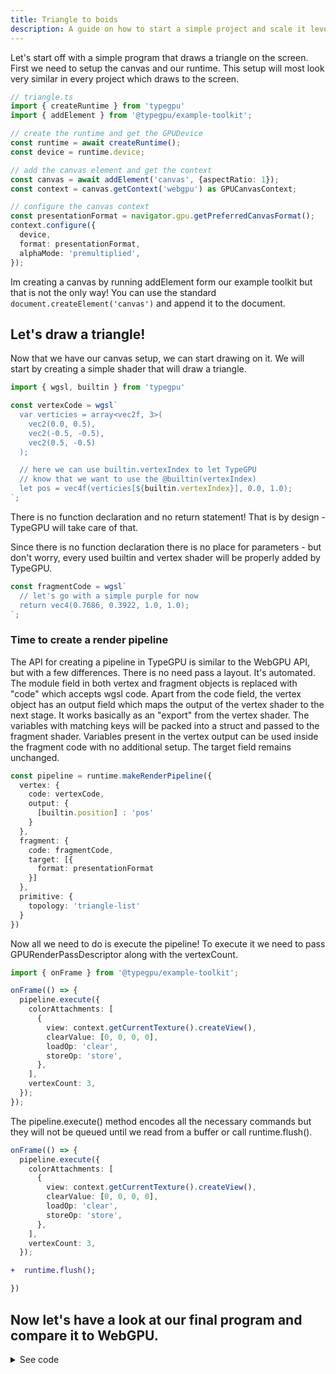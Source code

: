 ```yaml
---
title: Triangle to boids
description: A guide on how to start a simple project and scale it leveraging the power of TypeGPU.
---
```


Let's start off with a simple program that draws a triangle on the screen. First we need to setup the canvas and our runtime.
This setup will most look very similar in every project which draws to the screen.

```ts
// triangle.ts
import { createRuntime } from 'typegpu'
import { addElement } from '@typegpu/example-toolkit';

// create the runtime and get the GPUDevice
const runtime = await createRuntime();
const device = runtime.device;

// add the canvas element and get the context
const canvas = await addElement('canvas', {aspectRatio: 1});
const context = canvas.getContext('webgpu') as GPUCanvasContext;

// configure the canvas context
const presentationFormat = navigator.gpu.getPreferredCanvasFormat();
context.configure({
  device,
  format: presentationFormat,
  alphaMode: 'premultiplied',
});
```


<Aside type="tip">

Im creating a canvas by running addElement form our example toolkit but that is not the only way! You can use the standard `document.createElement('canvas')` and append it to the document.

</Aside>


## Let's draw a triangle!

Now that we have our canvas setup, we can start drawing on it. We will start by creating a simple shader that will draw a triangle.

```ts
import { wgsl, builtin } from 'typegpu'

const vertexCode = wgsl`
  var verticies = array<vec2f, 3>(
    vec2(0.0, 0.5),
    vec2(-0.5, -0.5),
    vec2(0.5, -0.5)
  );

  // here we can use builtin.vertexIndex to let TypeGPU
  // know that we want to use the @builtin(vertexIndex)
  let pos = vec4f(verticies[${builtin.vertexIndex}], 0.0, 1.0);
`;
```

<Aside type="caution" title="Pay attention to how the vertex shader code looks!">
  There is no function declaration and no return statement! That is by design - TypeGPU will take care of that.
</Aside>

Since there is no function declaration there is no place for parameters - but don't worry,
every used builtin and vertex shader will be properly added by TypeGPU.

```ts
const fragmentCode = wgsl`
  // let's go with a simple purple for now
  return vec4(0.7686, 0.3922, 1.0, 1.0);
`;
```

### Time to create a render pipeline

The API for creating a pipeline in TypeGPU is similar to the WebGPU API, but with a few differences.
<CardGrid>
  <Card title="Layouts" icon="seti:bicep">
    There is no need pass a layout. It's automated.
  </Card>
  <Card title="Modules" icon="setting">
    The module field in both vertex and fragment objects is replaced with "code" which accepts wgsl code.
  </Card>
  <Card title="Vertex" icon="setting">
    Apart from the code field, the vertex object has an output field which maps the output of the vertex shader to the next stage.
    It works basically as an "export" from the vertex shader. The variables with matching keys will be packed into a struct and passed to the fragment shader.
  </Card>
  <Card title="Fragment" icon="setting">
    Variables present in the vertex output can be used inside the fragment code with no additional setup. The target field remains unchanged.
  </Card>
</CardGrid>

```ts
const pipeline = runtime.makeRenderPipeline({
  vertex: {
    code: vertexCode,
    output: {
      [builtin.position] : 'pos'
    }
  },
  fragment: {
    code: fragmentCode,
    target: [{
      format: presentationFormat
    }]
  },
  primitive: {
    topology: 'triangle-list'
  }
})
```

Now all we need to do is execute the pipeline! To execute it we need to pass GPURenderPassDescriptor along with the vertexCount.

```ts
import { onFrame } from '@typegpu/example-toolkit';

onFrame(() => {
  pipeline.execute({
    colorAttachments: [
      {
        view: context.getCurrentTexture().createView(),
        clearValue: [0, 0, 0, 0],
        loadOp: 'clear',
        storeOp: 'store',
      },
    ],
    vertexCount: 3,
  });
});
```
<Aside type="danger" title="The code above draws nothing!">
  The pipeline.execute() method encodes all the necessary
  commands but they will not be queued until we read from a buffer or call runtime.flush().
</Aside>

```ts
onFrame(() => {
  pipeline.execute({
    colorAttachments: [
      {
        view: context.getCurrentTexture().createView(),
        clearValue: [0, 0, 0, 0],
        loadOp: 'clear',
        storeOp: 'store',
      },
    ],
    vertexCount: 3,
  });
```
``` diff
+  runtime.flush();
```
```ts
})
```

## Now let's have a look at our final program and compare it to WebGPU.

<Tabs>
  <TabItem label="TypeGPU">
  <details>
  <summary>See code</summary>
    ```ts
    import { wgsl, createRuntime, builtin } from 'typegpu'
    import { addElement, onFrame } from '@typegpu/example-toolkit';

    const runtime = await createRuntime();
    const device = runtime.device;

    const canvas = await addElement('canvas', {aspectRatio: 1});
    const context = canvas.getContext('webgpu') as GPUCanvasContext;
    const presentationFormat = navigator.gpu.getPreferredCanvasFormat();

    context.configure({
      device,
      format: presentationFormat,
      alphaMode: 'premultiplied',
    });

    const pipeline = runtime.makeRenderPipeline({
      vertex: {
        code: wgsl`
          var verticies = array<vec2f, 3>(
            vec2(0.0, 0.5),
            vec2(-0.5, -0.5),
            vec2(0.5, -0.5)
          );

          let pos = vec4f(verticies[${builtin.vertexIndex}], 0.0, 1.0);
        `,
        output: {
          [builtin.position] : 'pos'
        }
      },
      fragment: {
        code: wgsl`
          return vec4(0.7686, 0.3922, 1., 1.0);
        `,
        target: [{
          format: presentationFormat
        }]
      },
      primitive: {
        topology: 'triangle-list'
      }
    })

    onFrame(() => {
      pipeline.execute({
      colorAttachments: [
          {
            view: context.getCurrentTexture().createView(),
            clearValue: [0, 0, 0, 0],
            loadOp: 'clear',
            storeOp: 'store',
          },
        ],
        vertexCount: 3,
    })

    runtime.flush();
    })
    ```
    </details>
    <LinkCard
      title="Run this in the playground"
      href="/examples#example=playground__JYWwDg9gTgLgBAbzgdwOYGcA2AaOBjKAUwEMZCAlAVwDsZRDcAjS4TO6uAXzgDMoIQcAOQwAnmEKowlIQChQkWIjjEAJqoCimQiEK1cEagDEoxXV179BQgAJiJUygHpCADzNhtAWhgQImAGtgGCEAbllZPEN0eCgaOnMAXhVkYmD8IlIKePoACgBKcKjqGLhVQgA3YDxCOGS42noAOnKqmvDI6Pg8YmoK4nQ6lLT4NU1tXVpcoR6%2BgaFcBAGJPBhyUmAIAC44AEZOQs6S7sMyV3hk2f70JtRCGABhU7cYaeRCRkchfJVBgHEAAoAVQevWuT1oLyKXTgYCI6D0MA2hiM0BApCG1GIVVQpGgt2kt3uAKIPEIUCIqlBc3QqKg6NehyOZxgTWKPGAqEoRFyCFkcDKlWqDH5vDRpB2cMICNoyOM4pg2FFxEwYAAFsQALIQco7IRSkCUNjATzAQiqBayA4dYqlMAmwiYYDUWr1HK6JrogIUPTlKAAh1Ol280UVclnHZ8gUCqK6lAYTAAA1F0bg-SgafD1TNg2SxApxFEAB4w3gAEw8XAAZgAfLkU6nM%2BXcgAGJot3BtgCs%2BSVjejpbLuS83dwI6aPb7-abQ9HcHHPYbAqZ-e08EguabABYeLkw7Bs9KANoAEgQzFY7Ca%2B7OAElqOVXJwALqd9u4Xbtw6pxNTgUQSgYGkGBIyXOAjwvY1qCaDdgk2ahnzgPUNzkVNOFFTgpz4YhUEmEDEAbWNCB2NAsGTfsiBgbkOFLLdWyaAB2AA2AAOJi3yrABOMsyw-Jo%2BJbb9o1-BskSgO58KPKNGx4BVJXhRE5TpBkGxfDCpzhUA4LDUDU18SBMAgVBRD1GAoGAXpUG8J0YlQrgrXyCIUVMXRcgKOoawIgV7QkINCCaNxCDwQDCBDGN-GgABBGAkTwNU8PQHYjzA6T%2ByqQhkB2YoWSJR5uSIWgABUXm5UL8jZTIyAANTNZACj-Rs8G0fMqpVShiPAjs4C6nrXzAgVDLUAB5MA9SakgoEtac4BiaBCBGvVZqIKbG0whs%2BtTG83CeeIdirKcDgiAUGgSfyeEwSh0DVApwgOIA"
      target="_blank"
    />
  </TabItem>
  <TabItem label="WebGPU">
  <details>
  <summary>See code</summary>
    ```ts
    import { addElement, onFrame } from '@typegpu/example-toolkit';

    const adapter = await navigator.gpu?.requestAdapter();
    const device = await adapter?.requestDevice();

    if(!device) {
      throw new Error('Failed to acquire a device')
    }

    const canvas = await addElement('canvas', {aspectRatio: 1});
    const context = canvas.getContext('webgpu') as GPUCanvasContext;
    const presentationFormat = navigator.gpu.getPreferredCanvasFormat();

    context.configure({
      device,
      format: presentationFormat,
      alphaMode: 'premultiplied',
    });

    const pipeline = device.createRenderPipeline({
      layout: 'auto',
      vertex: {
        module: device.createShaderModule({
          code: `
            @vertex
            fn main(
              @builtin(vertex_index) VertexIndex : u32
            ) -> @builtin(position) vec4f {
              var pos = array<vec2f, 3>(
                vec2(0.0, 0.5),
                vec2(-0.5, -0.5),
                vec2(0.5, -0.5)
              );

              return vec4f(pos[VertexIndex], 0.0, 1.0);
            }
          `,
        }),
      },
      fragment: {
        module: device.createShaderModule({
          code: `
            @fragment
            fn main() -> @location(0) vec4f {
              return vec4(0.7686, 0.3922, 1.0, 1.0);
            }
          `,
        }),
        targets: [
          {
            format: presentationFormat,
          },
        ],
      },
      primitive: {
        topology: 'triangle-list',
      },
    });


    onFrame(() => {
      const commandEncoder = device.createCommandEncoder();
      const textureView = context.getCurrentTexture().createView();

      const renderPassDescriptor: GPURenderPassDescriptor = {
        colorAttachments: [
          {
            view: textureView,
            clearValue: [0, 0, 0, 0],
            loadOp: 'clear',
            storeOp: 'store',
          },
        ],
      };

      const passEncoder = commandEncoder.beginRenderPass(renderPassDescriptor);
      passEncoder.setPipeline(pipeline);
      passEncoder.draw(3);
      passEncoder.end();

      device.queue.submit([commandEncoder.finish()]);
    })

    ```
    </details>
    <LinkCard
      title="Run this in the playground"
      href="/examples#example=playground__JYWwDg9gTgLgBAbzgQwCaoKIBsCmIcB2MANHBAQGJTL5wC%2BcAZlBCHAOQACMAnmDgHMwAVwD0OAB40wuALQwIELAGtgMdgG4AUFoDG5AM7w0yMDBxQ4AXhQB3ZGrgFkAN2ADkCqADohwgPzeUDgAjsI4RgCCqKbmUAAUAJTa%2BgRGcKg4bro41nYOxjFmFoHBYREwACJZwDlJ2lrAjPEAhJnZOImIWnBwMAAWLLZOOMMYUCwJ7BQOuKh9ECi6YcDBKBk1OeyJWnQ6qem6yAQuyAZ5yPaOaJi4%2BETx7EcnZ%2BykCGf8ujAASp7AEAAXHAAIx0ZJ6QzwVLmCTwGzPU4GXw4GAAYXIsJgj1sOAARn5tihzgBxAAKAFU0cckRiiJIYCkoXAwMEDIQYP9yBRoCBPHlnG4PF5fCIUTAycFGBZgqhqS8DDyoHzsRDIfS4d5Uox3MJgvEED0Nh1iEbGLzPMDWREOVzKBaSEbkFgwP1kABZCCZYHsa0gYRYGDAGTAHCoN67NUHeBgYM4LDAAi5GztWo4LXBTw4H6ETJQMlxhNJg1GrDIHgQYQwH3IKsQCO9FwWWHAw29XogL0BnDA1M5DM4LMAZTdec9qG7Jfb7f03rgAAMjdPepwm7BJEvl4wCHA%2BYn4pvl3BOHjhMBA-u17CAPqJzISLoANWbkgAkgR73BgcIAMwAJkPdsulkAA%2BY9T3PIMCHiSADDUAECC6JtdAAFkYboj2nU5LFgi4JnLAAeZC-0YUgfxAg9MOXYj4gABm8WjSHogBWRJTSorCcF0P94lkFjSD47xWPYjjGy4nj%2BLgQTWMA6c1VE4IYD1HdkLQmCIAMABtZ91wkd97wAXSYhjSBBBiISovYj3nETenBES6BE5hkAEe5qww9tOwnXBe02dNdEzcwRzQCxx0nNtl1nHsF1k49nNcjlYu3XcHGg4CwM4LAICOINyDopCuLQjyqMU5S4FUujvAAdgANgADhq4yfwATj-P9TJM0FzO0SzAJszd7M3TkoAEVEDGBTTAIio9zWVS0WTZW1cvtObHSPRzNyMo0Nt6VlQHgptWyGiBICygQeB9GAoGAY4BDkBMjAbehTXBBotG5ah8HiJJrDAiLozgfQQD5D8MAIKLLBTPyByzDFgeOTBwa9Cx6iNAGsT1HBH1DYYEUxBlxTRPVgiIAAVBlMaSGHzGx0ZUbR5kSbzMkzgMaoDAC4MvGBckKRzD8LBZgw2YiTmzGgPJpsBpRoEiGBOV0fo3PGuBJqPKWsJx4EMeCWnbFsyLcGQKBH2dcIJsYuBLetraqKytAAHkwB9XQjagJ6jyMaAcCdn0veCD32x29tbfoBpegBsBWbBiG8iBkHEYh7w8UERN%2BeZ1n4iZwXWfZsWvAsllo6RvNvHZCVC0THAYMrpNC6j4WY%2BRnxUGoWx4h-evi6T3N6d6Pt03KcIy%2BEPEQDUeJNPjhGm9LnUCGAAx%2BiSAyIXBLQgA"
      target="_blank"
    />
  </TabItem>
</Tabs>

<Aside>The benefit of using TypeGPU may not be very obvious yet. Sure we lost some lines of code - but is it worth it? Let's keep going!</Aside>

## Let's add some parametrization!

There is nothing wrong with a simple static triangle, but let's make it a *bit more interesting* by adding some parameters to our shader.
We will add x and y position buffers and a rotation buffer that will let us move the triangle around! Now isn't that **awesome**?

#### But first let's upgrade our program a little.

Currently the verices are hardcoded in the shader.

```wgsl
var verticies = array<vec2f, 3>(
  vec2(0.0, 0.5),
  vec2(-0.5, -0.5),
  vec2(0.5, -0.5)
);

let pos = vec4f(verticies[${builtin.vertexIndex}], 0.0, 1.0);
```

That is certainly not the best way to do it. Let's create a vertex buffer that stores the coordinates and use it in the shader.

```ts
import { vec2f, arrayOf } from 'typegpu/data';

const triangleVertex = wgsl
  .buffer(arrayOf(vec2f, 3), [
    [0.0, 0.5],
    [-0.5, -0.5],
    [0.5, -0.5],
  ])
  .$allowVertex('vertex');
```
<Aside type="tip">
You can also pass `'instance'` into the `$allowVertex()` method. This will change the way the values are read.
</Aside>

Now we can use the buffer in the shader.

<Tabs>
  <TabItem label="Before">
    ```ts
    const vertexCode = wgsl`
      var verticies = array<vec2f, 3>(
        vec2(0.0, 0.5),
        vec2(-0.5, -0.5),
        vec2(0.5, -0.5)
      );

      let pos = vec4f(verticies[${builtin.vertexIndex}], 0.0, 1.0);
    `;
    ```
  </TabItem>
  <TabItem label="After">
    ```ts
    const vertexCode = wgsl`
      let pos = vec4f(${triangleVertex.asVertex()}, 0.0, 1.0);
    `;
    ```
    <Aside title="Thats it!">TypeGPU will take care of the rest.</Aside>
  </TabItem>
</Tabs>

Great! Now that we have that out of the way, let's add some parameters to our shader. Here is the game plan:


<Steps>

1. Create the parameters:

   ```ts
   import { addSliderParam } from '@typegpu/example-toolkit';

   const params = {
     rotation: addSliderParam('rotation (rad)', 0, {
       min: 0,
       max: 3.14 * 2,
       step: 0.1,
     }),
     x: addSliderParam('x', 0, {
       min: -1,
       max: 1,
       step: 0.1,
     }),
     y: addSliderParam('y', 0, {
       min: -1,
       max: 1,
       step: 0.1,
     }),
   };
   ```

2. Create the buffers:

   ```ts
   import { f32 } from 'typegpu/data';

   const rotationBuffer = wgsl.buffer(f32, params.rotation).$allowUniform();
   const xBuffer = wgsl.buffer(f32, params.x).$allowUniform();
   const yBuffer = wgsl.buffer(f32, params.y).$allowUniform();
   ```

3. Prepare a helper function to rotate the triangle:

   ```ts
   const rotate = wgsl.fn`(v: vec2f, angle: f32) -> vec2f {
     let pos = vec2(
       (v.x * cos(angle)) - (v.y * sin(angle)),
       (v.x * sin(angle)) + (v.y * cos(angle))
     );
     return pos;
   }`;
   ```

4. Use the buffers inside the shader code:

   ```ts
   const vertexCode = wgsl`
    let rotated = ${rotate}(
      ${triangleVertex.asVertex('readonly_storage')},
      ${rotationBuffer.asUniform()}
    );

    let offset = vec2f(
      ${xBuffer.asUniform()},
      ${yBuffer.asUniform()}
    );

    let pos = vec4f(rotated + offset, 0.0, 1.0);
   `;
   ```

4. Voilà! You have a movable and rotatable triangle!

</Steps>
<Aside type="tip">
Remember that there are many ways to achieve the same result.
This is just one of them. Having three separate buffers for x, y, and rotation may not be the most efficient way to do it.
You can experiment with different approaches to find the one that suits your needs best.
</Aside>

#### Let's compare TypeGPU to WebGPU again:

<Tabs>
  <TabItem label="TypeGPU">
  <details>
  <summary>See code</summary>
    ```ts
    import { wgsl, createRuntime, builtin } from 'typegpu';
    import { f32, vec2f, arrayOf } from 'typegpu/data';
    import { addElement, onFrame, addSliderParam } from '@typegpu/example-toolkit';

    const runtime = await createRuntime();
    const device = runtime.device;

    const canvas = await addElement('canvas', { aspectRatio: 1 });
    const context = canvas.getContext('webgpu') as GPUCanvasContext;
    const presentationFormat = navigator.gpu.getPreferredCanvasFormat();

    context.configure({
      device,
      format: presentationFormat,
      alphaMode: 'premultiplied',
    });

    const params = {
      rotation: addSliderParam('rotation (rad)', 0, {
        min: 0,
        max: 3.14 * 2,
        step: 0.1,
      }),
      x: addSliderParam('x', 0, {
        min: -1,
        max: 1,
        step: 0.1,
      }),
      y: addSliderParam('y', 0, {
        min: -1,
        max: 1,
        step: 0.1,
      }),
    };

    const rotationBuffer = wgsl.buffer(f32, params.rotation).$allowUniform();
    const xBuffer = wgsl.buffer(f32, params.x).$allowUniform();
    const yBuffer = wgsl.buffer(f32, params.y).$allowUniform();

    const triangleVertex = wgsl
      .buffer(arrayOf(vec2f, 3), [
        [0.0, 0.5],
        [-0.5, -0.5],
        [0.5, -0.5],
      ])
      .$allowVertex('vertex');

    const rotate = wgsl.fn`(v: vec2f, angle: f32) -> vec2f {
      let pos = vec2(
        (v.x * cos(angle)) - (v.y * sin(angle)),
        (v.x * sin(angle)) + (v.y * cos(angle))
      );
      return pos;
    }`;

    const pipeline = runtime.makeRenderPipeline({
      vertex: {
        code: wgsl`
          let rotated = ${rotate}(
            ${triangleVertex.asVertex()},
            ${rotationBuffer.asUniform()}
          );

          let offset = vec2f(
            ${xBuffer.asUniform()},
            ${yBuffer.asUniform()}
          );

          let pos = vec4f(rotated + offset, 0.0, 1.0);
        `,
        output: {
          [builtin.position]: 'pos',
        },
      },
      fragment: {
        code: wgsl`
          return vec4(0.7686, 0.3922, 1., 1.0);
        `,
        target: [
          {
            format: presentationFormat,
          },
        ],
      },
      primitive: {
        topology: 'triangle-list',
      },
    });

    onFrame(() => {
      pipeline.execute({
        colorAttachments: [
          {
            view: context.getCurrentTexture().createView(),
            clearValue: [0, 0, 0, 0],
            loadOp: 'clear',
            storeOp: 'store',
          },
        ],
        vertexCount: 3,
      });

      runtime.flush();
    });

    ```
    </details>
    <LinkCard
      title="Run it in the playground!"
      href="/examples#example=playground__JYWwDg9gTgLgBAbzgdwOYGcA2AaOBjKAUwEMZCAlAVwDsZRDcAjS4TO6uAXzgDMoIQcAOQwAnmEKowlIQG4AUKEixEvAMwAmXADdCeDT1zEoUYqIDyPLr36CR4ydID0AE1LE5i8NHhJiLlwBRTEIQQlpcCGoAMVMwowCAZUxgF0IoAAVjYkFuPgFhAAExCSlKJ0IADxywEIBaGAgITABrYBhPeTwo9HgoGjowuABeOGJkYnb8IlIKAfoACgBKBW7qXrg07WA8QhG4ftp6ADotncIFLp74PGJqbWJ0ffHJ%2BH8gkLDaBaFb%2B8ehLg-OgJHgYORSMAIAAuOAARi4Kyu6xuUTIlXgoz%2BD3Qx1QhBgAGE0VUYD9kIRGGUhEsxk8AOIZACqhLuOOJtFJq2ucDARHQ4RgkKi0WgIFI%2B2oxG2qFI0Dx0jxBIyRB46SILlZ-3Qoqg4rJSOR6JgxzWPGAqEoRAWCHkcE2hG2u2wdt4YtIsL5hAFtGFMXdMBd9uImDAAAtiABZCBpWFCL0gShsYC1YCEFyA%2BScQ1rDZgbIgJ6jW32-hCuhRWHvZKpdJZOI-Mt%2BuALUwuJaAuAABiBrvtIGA1FhPb7cHFlVhamOcIALHAAFRwLSj3qEMDD6dBxFbidjJIpNKZAs-SqdnuIUcDodwOpwrf94i7u8rsjr7ub13ZreiKv72tHhshFEM9e3tftB1hW97zHR9YWfMC4FXN8uw-e0vyzS5cz6CByyhagACFKB4NUoH2NAsGOZhiPSBYeE0XB8ziXEmwraglmOAASENMAgZAmWoYAeDFZZuRROBKkI6jSNGcjMEooiSNo%2BjeQLXFKnYrjMB4viBKEvURORDZREkkiyIwOSqMUuitBUpjjlEDTuN4-jBOEnMeRgKBgDuVAQgANXSdEzKwV15KkhZjFMCweAWXR9EMOA1CWXAAG1RxSlDzxQgBWABdaCUrqHLcCK448oK4qbxy-LXVypZQs07SAtgKofl0FrT3csSWL2GTzOOHhqAAA1i2E4oMIxqF8whYWs2k6gAPjgcarBLOAQngSAi2WvQNAWUdYuOSoF3wCB0AiqaQiWeaW20eyTvQQcLum67oMO47F0e6hnqu2kAGpbvuxdunOnzftdJFSwJK0OC2hROCGzCeTAFNCBSaheoOeYwmOcUWgocJDwyVH0cIG1XXa9FYTW%2B1uljFBzKG0d7Q2g4cNmFx9g4hAes4faEIQ7nPO8y7CGa9FjkecXWqWThoMFnn2dYkz0kl9AXL0kBlk4Zm4ENAX1oJOAIGIgVMR2%2BL%2BYNuBuYkhTVceDW3Ll3X7W54z7agNWnf02Xdf1gXWa2-Y4pnGKes5gGTZ4M3cEy3A4WOLtIbAoboIgSgYGkGBqd1lLmFYdhji29o8NyuMtszBCXbQrc%2BGIVAvhzi8ELpmaGawJmDaIGAYYtmcFhQgB2AA2AAOEe4%2BONQAE4NBsxOE6TlP7TT0chSgfFm7Sg2aYFzWPV5flBT9XV9XlrhoJq2vXT5UBS90XOEMaSAeNQH9hGFsHCDqFJeiry%2BWZDQijiGTZYIwlprRRhIUmxwqh6EzmTPe3QeJQAAIIwCFHgMMTd0Cwh3gLPeCFtiEGQLCNYxolREitEQWgAAVUkVoybsQICQMgfk0zIGWBfWmIRjB%2BRDJQduGU46iO7Nfa2PF-DmDfL8PhUAAEG16NAQgMi4zKKIIosCNcwISPtJTKoxIBiTi3NmS4pZsaEAGpgSg6AwwGTMfIIAA"
      target="_blank"
    />
  </TabItem>
  <TabItem label="WebGPU">
  <details>
  <summary>See code</summary>
    ```ts
    import { addElement, onFrame, addParameter } from '@typegpu/example-toolkit';

    const adapter = await navigator.gpu?.requestAdapter();
    const device = await adapter?.requestDevice();

    if (!device) {
      throw new Error('Failed to acquire a device');
    }

    const canvas = await addElement('canvas', { aspectRatio: 1 });
    const context = canvas.getContext('webgpu') as GPUCanvasContext;
    const presentationFormat = navigator.gpu.getPreferredCanvasFormat();

    context.configure({
      device,
      format: presentationFormat,
      alphaMode: 'premultiplied',
    });

    const triangleVertexData = new Float32Array([0.0, 0.5, -0.5, -0.5, 0.5, -0.5]);

    const triangleVertexBuffer = device.createBuffer({
      size: triangleVertexData.byteLength,
      usage: GPUBufferUsage.VERTEX,
      mappedAtCreation: true,
    });
    new Float32Array(triangleVertexBuffer.getMappedRange()).set(triangleVertexData);
    triangleVertexBuffer.unmap();

    const parametersBuffer = device.createBuffer({
      size: 4 * 3,
      usage: GPUBufferUsage.UNIFORM | GPUBufferUsage.COPY_DST,
    });

    addParameter(
      'rotation',
      {
        initial: 0,
        min: 0,
        max: 3.14 * 2,
        step: 0.1,
      },
      (value) => {
        const data = new Float32Array([value]);
        device.queue.writeBuffer(parametersBuffer, 0, data);
      },
    );

    addParameter(
      'x',
      {
        initial: 0,
        min: -1,
        max: 1,
        step: 0.1,
      },
      (value) => {
        const data = new Float32Array([value]);
        device.queue.writeBuffer(parametersBuffer, 4, data);
      },
    );

    addParameter(
      'y',
      {
        initial: 0,
        min: -1,
        max: 1,
        step: 0.1,
      },
      (value) => {
        const data = new Float32Array([value]);
        device.queue.writeBuffer(parametersBuffer, 8, data);
      },
    );

    const wgslCode = `
      fn rotate(v: vec2f, angle: f32) -> vec2f {
        let pos = vec2(
          (v.x * cos(angle)) - (v.y * sin(angle)),
          (v.x * sin(angle)) + (v.y * cos(angle))
        );
        return pos;
      };

      struct Parameters {
        rotation : f32,
        x : f32,
        y : f32,
      };

      @binding(0) @group(0) var<uniform> params : Parameters;

      struct VertexOutput {
        @builtin(position) position : vec4f
      };

      @vertex
      fn mainVert(@location(0) v: vec2f) -> VertexOutput {
        let rotated = rotate(v, params.rotation);
        let offset = vec2(params.x, params.y);

        return VertexOutput(vec4f(rotated + offset, 0.0, 1.0));
      }

      @fragment
      fn mainFrag() -> @location(0) vec4f {
        return vec4(0.7686, 0.3922, 1.0, 1.0);
      }
    `;

    const module = device.createShaderModule({
      code: wgslCode,
    });

    const pipeline = device.createRenderPipeline({
      layout: 'auto',
      vertex: {
        module: module,
        buffers: [
          {
            arrayStride: 2 * 4,
            attributes: [
              {
                shaderLocation: 0,
                offset: 0,
                format: 'float32x2',
              },
            ],
          },
        ],
      },
      fragment: {
        module: module,
        targets: [
          {
            format: presentationFormat,
          },
        ],
      },
      primitive: {
        topology: 'triangle-list',
      },
    });

    const bindGroup = device.createBindGroup({
      layout: pipeline.getBindGroupLayout(0),
      entries: [
        {
          binding: 0,
          resource: {
            buffer: parametersBuffer,
          },
        },
      ],
    });

    onFrame(() => {
      const commandEncoder = device.createCommandEncoder();
      const textureView = context.getCurrentTexture().createView();

      const renderPassDescriptor: GPURenderPassDescriptor = {
        colorAttachments: [
          {
            view: textureView,
            clearValue: [0, 0, 0, 0],
            loadOp: 'clear',
            storeOp: 'store',
          },
        ],
      };

      const passEncoder = commandEncoder.beginRenderPass(renderPassDescriptor);
      passEncoder.setPipeline(pipeline);
      passEncoder.setVertexBuffer(0, triangleVertexBuffer);
      passEncoder.setBindGroup(0, bindGroup);
      passEncoder.draw(3);
      passEncoder.end();

      device.queue.submit([commandEncoder.finish()]);
    });
    ```
    </details>
    <LinkCard
      title="Run it in the playground!"
      href="/examples#example=playground__JYWwDg9gTgLgBAbzgQwCaoKIBsCmIcB2MANCugArJTL4w5SkQEBi1%2BcAvnAGZQQhwA5AAEYATzA4A5mACuAehwAPGmFwBaGBAhYA1sBiCA3ACgTAYyYBneGmRg6UOAF4UAd2QG4BZADdgUshaUAB0MrIA-CFQOACOsjg2AIKo9o4AFACUppYENnCoOP7mOC7unrapDvRRMfGJMAAiRcAlWaYmwNxw6QCEhcU4mYgmcHAwABZ8bt44MxhQfFDpgsyeuKjjECjm8cAxKAUtJYLZJhxmufnmyAS%2ByFZlyB5eaJi4%2BEQrN3cPgqRIB6ScwwABKQWAEAAXHAAIycM5XeC5OhKeCuH73KxhHAwADCTFRMBWbhwACNwqcUI8AOLkACqeNuWIJRGUMBy1ngYBiVkIMAhTGY0BAQTKPn8gWCYTkOJg5Bi3HoMVQTN%2BVmFUFFxLOFkJ7JCuW4AVkMXSCFGR0GxEt3BFQRhPMS-MFLHtJEtyCwYAmyAAshBCjDBE6QLIsDBgGpgDhUP9zrqkeMoMBblJcAA1eioxpBZDiuZwZhYCBBADMACYkotkGJ0gBtAAMIUbpGbAFZSOoO12e3A%2B92Qu2ALqJrnJ1MEdM4LOwZQAIVk3CVTlcA1aOENMSCOEXy-o5stVmAAC8cDCYCm05ns8pcwKQmSxHQADKEKSTG1jWRWZBSc9wHS9J7iu9K-v%2BIQZhgoIACoYAAGl%2BcCimAkioEk%2BLbpGTAXlACQ2hwZwEIWxaljAlbVtQdaXpO06zqiIH0HKfr2Gh4JTjgWSZCEfLEjR14zreSj3sgZz8VON5zkojGhLIBAoe0lzjmAVA0Li9BWDJZTriUW44DuMmHmMx5njCAAscAAFRwGWSE-n%2BAFATJYEOSE9IAHIAJLMAA8qCfpwAAPoBDLOeBm54j55AAJoAPqNAAyjBBG6m8lBsOpyyWoIfACthBDxmMFpjGMwAEAYqZYDCraWmMIBldVSF1cgSgwmWISwhZ1kVk1cA2DgYDVR1SEcEh6T3FgCTDM4AB8IwlXASapAKBYzKR5ZVjWdb1hNCSjqYC06Zu9QJCEbgpnQhkqRljiaUuK5tqQy2iQdnA2qlFCqbQB7ZUohXzSVZUVV6jW1chDVwOosK9aKrVwr1-WDf2w2WqNlrjV6U0uHNxUlUtearUWJYbZRtYNrtOD7WDR0hCdm7nQYu73Qe11qbdMmkGZT15mcYxox9qDpWzP1jIIYj-bjpXlZGIP9jDENQzDLUwtDYOI0Nqt82NFPTTjYP4ytrjEWtxPkZtVHk5jlO8yVNN02dF1M-uyys99UB3c7pAABzcwKNv8x0SZuFIVhYAShRlAABraBBwLlO7jTCvg4OYFbcKQAkwtwlbDOoc3J6n3SS3AuDchAjyuAXFbpGDYzjSEShWYt5fpAJmS5z0vghGITfHgQrcSUMmS9XXXeN9ZfcD9O7dwAA1J33dN5YVhT7g7dgzbYwxDApqx5AVivRwHTGZesggnAQtu48xfx-lcBZ5WvWNw-PVgz3L8jcfcDCGSZWoGVUh0iNmGMIKQfBZBgCAcMe4UAAA8ckugijmq7R4MJL6ZQPmYE%2BeFz70WUD5WQMA5DwGLj-WQwAIxlXSPvCqTBhg0LvknFOZluCoy-sIZOUkY7IU8AQei6RhAlhuPlKBcBfBMMLrnOaeClAEKIYQgGYxS5xwgHlWMZRb6cV8KQFB0RVGuk3iXXEcAIDLl4mUKu1CvrYiUDo6x3ddQLW3rvOAMi5HEPGsw7g6RNGbHnqY7gvE2wtlILCFs7dD5YO-rwP8nwYDcNFGVVgf4siQzmoIiAwjIT92AWIrxii464hcQXMyQCQgAHYABsXtKnBLLAATgrD1OEISWnAMiZHQO44QCBnDKUNcxxNzmCwjgBKvpChQADKgPpRlm5BjgMHUO4ccApS6XkbkUYcBYDKv0q0G49I7lBIQCZ5BNnbOIrMrAtYICEODMgQhEB-qcNRDCYuPTpm4BhO8vpvUyTM3djCestcCkLSoFRBKNF5kViblzYFYwgg0T%2BXQKwgK4UlWLgtBaVhxn0BfJk10oNMVEpMWY3EhLiULTtFqB0QhuCm0rEoCs-0KVowpcOEeb0wbstRkhGJUg4mvLBt8z5yFem4F6gKKA-4YAorgEColGKSpUu1I6XkLp8qam1By1lJVuVa0tDyUAFVk6CoWloSAJYpBiGDOJac6htk2H%2BmjQiaz8i-wIKgGk4CwDaUGQcy6f8vU3MgbjK5YgbkwEdGcnZcp5yBu9S%2Ba5hCoFIX5CmRIqKFqKvdf-Kc5KnGJBuVAEopriV-Odo6L6GCObAp1fqsY3KXVmCFBldIqTZoAyTJYEAooPUYAIJYCZvrBj%2BpwASHttxMADsDAeG2SYiSmhnDGGYGJ9RojlHiU0MQiAwXZIurIo6MzLsUpaJM26TkPCsM0KwwyozBBhEBI5Hr6CUCsFexIt6HDQDKMXSwJYoAYQFOYCYcTZXysxYqsY-g5gXj3TEI9cwOVjHMLgKgGYraAtbHLbDjY9XEuJqgHySNBAof0lAZlmKbDQBwER4MVGYgUfrbqz%2BUSkwqTff2wd9Ayjdt7VOrjoQyTSDKk%2Bi9b6fHHJfZe69n7gg23Y1YTjM7Qi8VOZIc5nEwDRuIvJy9SmJk8VxDIwyWHbWSQYv83THHp0Gd4nGj1QaIFANIDmxzYArOKZs0xVA1A3DpDLB5-TTFjknrGHbBIp0rCyDJPVYk9ZeOTqC6EY05VsVZCpk2oAA"
      target="_blank"
    />
  </TabItem>
</Tabs>

## Let's create some more triangles

Now that we have a single movable triangle, let's create him some friends. But first let's upgrade our program a little.
At the moment the size of our triangle is defined by the values written to the buffer at its creation. That's ok but let's make it a little more convenient by extracting it to a variable. We should also make it a little smaller so that we can fit more triangles on the screen.

<Tabs>
  <TabItem label='Before'>
  ```ts
  const triangleVertex = wgsl
    .buffer(arrayOf(vec2f, 3), [
      [0.0, 0.5],
      [-0.5, -0.5],
      [0.5, -0.5],
    ])
    .$allowVertex('vertex');
  ```
  </TabItem>
  <TabItem label='After'>
  ```ts
  const triangleSize = 0.2;
  const triangleVertex = wgsl
    .buffer(arrayOf(vec2f, 3), [
      [0.0, triangleSize],
      [-triangleSize, -triangleSize],
      [triangleSize, -triangleSize],
    ])
    .$allowVertex('vertex');
  ```
  </TabItem>
</Tabs>

As for the triangles, we will need to create a buffer containing the positions and rotations of each triangle. We will also need to update the vertex shader to use these values. There are two different approaches - each with its own pros and cons. We can either create another vertex
buffer (this time using the 'instance' version) or we can use a uniform/storage buffer. Let's explore both options.

<Tabs>
  <TabItem label='Instance vertex buffer'>
  ```ts
  const triangleAmount = 10;
  const trianglePos = wgsl
    .buffer(arrayOf(vec3f, triangleAmount))
    .$allowVertex('instance');
  ```

  One potential downside of this approach is that the data type of the buffer is limited to scalar types. This means that our data type can't be a struct, which could possibly make our code less readable.

  ```diff
  const vertexCode =  wgsl`
+  let instanceInfo = ${trianglePos.asVertex()};
    let rotated = ${rotate}(
      ${triangleVertex.asVertex()},
-    ${rotationBuffer.asUniform()}
+    instanceInfo[2]
    );
    );

    let offset = vec2f(
-    ${xBuffer.asUniform()},
-    ${yBuffer.asUniform()}
+    instanceInfo[0],
+    instanceInfo[1]
    );

    let pos = vec4f(rotated + offset, 0.0, 1.0);
  `;
  ```
  <Aside type='tip'>
    In the above code we extracted `trianglePos` to a `instanceInfo` variable. This is not necessary as each call to `trianglePos.asVertex()` will return the same value. `${trianglePos.asVertex()}[x]` is equivalent to `instanceInfo[x]` in this case.
  </Aside>
  As we are using a vertex buffer, we don't need to index into the buffer data in the vertex shader. One downside of this approach is that
  we need to know which variable is at which index in the vector. This can be a little confusing and less readable than using a struct.
  Lastly, we need to provide our render pipeline with the number of instances we want to render.

  ```diff
  onFrame(() => {
    pipeline.execute({
      colorAttachments: [
        {
          view: context.getCurrentTexture().createView(),
          clearValue: [0, 0, 0, 0],
          loadOp: 'clear',
          storeOp: 'store',
        },
      ],
      vertexCount: 3,
+    instanceCount: triangleAmount,
    });

    runtime.flush();
  });
  ```
  </TabItem>
  <TabItem label='Uniform buffer'>
  ```ts
  const triangleAmount = 10;
  const trianglePos = wgsl
    .buffer(
      arrayOf(
        struct({
          x: f32,
          y: f32,
          rotation: f32,
        }),
        triangleAmount,
      ),
    )
    .$allowReadonlyStorage();
  ```
  This time we are using a buffer of structs. This makes our code a little more readable as we can access the data using the struct fields.
  We are using a readonly storage buffer as the current alignement of the data in the buffer is 12 bytes. This is not a multiple of 16 bytes which is required for a uniform buffer. We could also pad the struct to make it 16 bytes but let's stick to readonly storage for now.

  ```diff
  const vertexCode =  wgsl`
+  let instanceInfo = ${trianglePos.asReadOnlyStorage()}[${builtin.instanceIndex}];
    let rotated = ${rotate}(
      ${triangleVertex.asVertex()},
-    ${rotationBuffer.asUniform()}
+    instanceInfo.rotation
    );
    );

    let offset = vec2f(
-    ${xBuffer.asUniform()},
-    ${yBuffer.asUniform()}
+    instanceInfo.x,
+    instanceInfo.y
    );

    let pos = vec4f(rotated + offset, 0.0, 1.0);
  `;
  ```
  In the vertex shader we need to index into the buffer data using the `builtin.instanceIndex` variable. This variable will contain the index of the current instance being rendered. This step was not necessary when using a vertex buffer as the data was already indexed for us. Lastly, we need to provide our render pipeline with the number of instances we want to render (just like in the other approach).

  ```diff
  onFrame(() => {
    pipeline.execute({
      colorAttachments: [
        {
          view: context.getCurrentTexture().createView(),
          clearValue: [0, 0, 0, 0],
          loadOp: 'clear',
          storeOp: 'store',
        },
      ],
      vertexCount: 3,
+    instanceCount: triangleAmount,
    });

    runtime.flush();
  });
  ```

  </TabItem>
</Tabs>

In the rest of this guide we will assume the use of the storage buffer approach. If you prefer the vertex buffer approach, you can try to adapt the code to use that instead.
#### Initializing the buffer
Since we have no initial values for the buffer, we will create a helper function that fills the buffer with random values.

```ts
function randomizeTriangles() {
  const positions = [];
  for (let i = 0; i < triangleAmount; i++) {
    const x = Math.random() * 2 - 1;
    const y = Math.random() * 2 - 1;
    const rotation = Math.random() * Math.PI * 2;
    positions.push({ x, y, rotation });
  }
  runtime.writeBuffer(trianglePos, positions);
}
```
<Aside type='tip'>
  If you went with the vertex buffer approach, remember to have the correct data type when writing to the buffer. The writeBuffer function will hint at the correct data type for you.
</Aside>

We will call this function before the first frame is rendered to ensure that the buffer is initialized with random values. Let's also add a button that will call this function when clicked.

```ts
addButton('Randomize', randomizeTriangles);
```

```diff
+randomizeTriangles();
onFrame(() => {
  pipeline.execute({
    colorAttachments: [
      {
        view: context.getCurrentTexture().createView(),
        clearValue: [0, 0, 0, 0],
        loadOp: 'clear',
        storeOp: 'store',
      },
    ],
    vertexCount: 3,
    instanceCount: triangleAmount,
  });

  runtime.flush();
});
```

Since they are no longer used, we can remove the parameters we used to position the triangle.

```diff
-const params = {
-  rotation: addSliderParam('rotation (rad)', 0, {
-    min: 0,
-    max: 3.14 * 2,
-    step: 0.1,
-  }),
-  x: addSliderParam('x', 0, {
-    min: -1,
-    max: 1,
-    step: 0.1,
-  }),
-  y: addSliderParam('y', 0, {
-    min: -1,
-    max: 1,
-    step: 0.1,
-  }),
-};
-
-const rotationBuffer = wgsl.buffer(f32, params.rotation).$allowUniform();
-const xBuffer = wgsl.buffer(f32, params.x).$allowUniform();
-const yBuffer = wgsl.buffer(f32, params.y).$allowUniform();
```

<LinkCard
  title="Run it in the playground!"
  href="/examples#example=playground__JYWwDg9gTgLgBAbzgQwCaoEIFcYwgOwBoV0BRAGwFMRL8ZiCAxKZGuAXzgDMoIQ4A5AAEYATzCUA5mCwB6SgA9WYKgFo8EcgGtgMAQG4AUKEixEcAEZZg5GMCJwAxlErIYlAEpY6oSsQDukgDO5BzcvPwCYhLSWAbG4NDwSMhQLKIA8lzEXADMAEzEQTBQWI70cABulI752VU1uVxhPHyC0VIysqhuyPGGjgTFcKU%2BbAC8KP7Iuk4ubp7edjQAFACURoP4w6iUlcCOlHCTo8uUAHS7%2B4dGA0Pwjsj4lchBx1Mz8GioFNS0MCsBI9nq8BMQUkEJOUPG5gBAAFxwACMHA2d22DwI7gU8EmwJeQXOkkoMAAwljFACBP5KBZYgI1ig3gBxAAKAFVSU8CeS6JTNvc4GAXEF-rCmNAQG53vhkPtJG5oESZESSayXFxKGlKKguSCgoxJW51rcttiYOctlxgJIsC4VghDHA4FcDn4ndwjTBEcLKKK6OL8IaoFL6B7kOQwAALZAAWQgu0RAl9ICwtmAKmAOrBhnYaMM32wuAIgJh%2BFQfGAAC9KGCRk8KyBq5QACpQYBPSRUIL5rbDEod-BdygAZWb7wADOd8gKMXAB52qAA1LXY96BEIe85WLiaqArVLpLIraq1eq5NbEADaHudV6nE%2BIC6HVDHNYAuoRb3Ar%2Bp24vR2bYg-0HYc30oT9vyvZ8wKAuAQIA8DIOdd81i3AASCNyAgfwV1gRRAWqfCFAZU1BRgqgAEEQAgJZ3iRCdZ37f8X0oVkIDeSYN3ILcdz3FZv0PZBMi4ATnXEuBilKcoHW-CSFERPJCjk8TREUgovwkiTeBgQN1OUrTUU0rSKMoajaLoYznUvD00Odc5MPIbD-A8VwK3wchRBHPAWGJE1DEMLhvHKOF8HrctKxrNtQO7dZEA9Pt4EgIJdFCzif3fIxnS4aA4BWKh4GASd9DgIqAB55xY4dzKWErgAAanqxlHQkxK4AUd5YzcKNzhYCKQDigAqOB8ng5EsvEtrRE67reobPghpGsakQm502p0wMZpgHq%2BsbRauu285WQASTgYaZ2-ZLUqGc4ZCCKMHXa4hRGIDa7AIVEJvYD1Tl8c5-HbdxsF3LUVlM9igmIK73u2NFvvRYY3qOLjgnIc4uHwAADE9EVPOpiAA-TGVUAA%2BBoz3i50CqFDj3jxsTxJPc4OuGwYggPVi1mJvLKnOabhpS-AOeHLmrJ55mzsk%2BxhaoLm4Hq8X%2BacDiZcoLnbImlwYDtMLkqMdhMbIucwAzShyHsZGRiWP6pS0TxaF2KBWVN838EoWTnSI7FERayaE0oRFuMxlTqfsYonkOY78By950IQcGOPOV5XLQAhPO86BkD8tZ2CvOOrBsOx8HOMPdPwSPy0UdhMpDkkRggXT3FQWOECR9gGcMuPTLw7Ek6CHuCJzsWJNLiPKCjnLeobwMVPzQzqYgXdRVxcm6g7rTR-L8fo4gZnh-EzeK8n0RZ9uee6%2BSumagAFlEpHm4VxeuGX4gH2IJFzgnNEJMxsXaJgGQ3pKZaSvAXdMxdoahXfEmZKOYJLsGMggj0PAs40DoD7b8gxExwCDipLWOtybXxWFOAA7AANgABxkNfucXIABOfIhRkTnHfp-b%2B4lf7fl0lAYkQCbyGV9oZHKIY3A%2BhFGKGGwZQz7yQRJZCHBjLClAKlaoGCJJ4EgNhSQal2hVTUObYocCFG5nzLtSKrY9F%2Bn8kwFgqw4rjDJr7E2EhXYXEUDUHA7tBHK2wlASiuBkCOCjGgmAQRET8K0t4iS%2BxKD%2BERGaSkqoyR2hcHQFslI7TuzWJaeY7glxZn8Osfea0qCpCXBGLAAcfyPjgDUup8j54QDQBkMASZHClKgEYwyxRoCUBaUmHpLguniVkeJBpDRiLkiWIiXIYtD6UCmegyqMUzI0SWIgueVsxgXC4OQLA91-J5iMEAA"
  target="_blank"
/>

Great! But now we have a little problem. When we had just one triangle, we could easily see the triangles. But now, with multiple triangles, it's hard to see the individual triangles. Let's add a gradient color to each triangle to make them more distinguishable.

<Steps>

1. Add additional output to the vertex shader that will represent the UV coordinates inside the triangle:

   ```diff
   output: {
     [builtin.position]: 'pos',
   +  fragUV: vec2f,
    },
   ```

2. Create the UV coordinates inside the vertex shader:

   ```diff
   const vertexCode = wgsl`
     let instanceInfo = ${trianglePos.asReadonlyStorage()}[${builtin.instanceIndex}];
     let rotated = ${rotate}(
       ${triangleVertex.asVertex()},
       instanceInfo.rotation
     );

     let offset = vec2f(
       instanceInfo.x,
       instanceInfo.y
     );

     let pos = vec4f(rotated + offset, 0.0, 1.0);
   +  let fragUV = (rotated + vec2f(${triangleSize}, ${triangleSize})) / vec2f(${triangleSize} * 2.0);
   `;
   ```
   To calculate the UV coordinates, first we add a vector of the triangle size to the rotated postion to get rid of the negative values. Then we divide the result by the size of the triangle multiplied by 2 to get the UV coordinates.

3. Update the fragment shader:

   ```ts
   const fragCode = wgsl`
     let color1 = vec3(196.0 / 255.0, 100.0 / 255.0, 255.0 / 255.0);
     let color2 = vec3(29.0 / 255.0, 114.0 / 255.0, 240.0 / 255.0);

     let dist = length(fragUV - vec2(0.5, 0.5));

     let color = mix(color1, color2, dist);

     return vec4(color, 1.0);
   `;
   ```
   <Aside>
    Notice that we can just use `fragUV` directly in the fragment shader. This is because the `fragUV` value was present in the vertex shader output. TypeGPU will automatically pass this value to the fragment shader.
   </Aside>
   First, we define two colors. Then we calculate the distance from the center of the triangle to the current fragment. We use this distance to mix the two colors. The closer the fragment is to the center, the closer the color will be to `color1`. The further the fragment is from the center, the closer the color will be to `color2`. This way we get a nice radial gradient.

</Steps>

<Aside type="tip">
  The proposed solution is totally arbitrary. Feel free to experiment with different ways to color the your triangles!
</Aside>

<Tabs>
  <TabItem label="TypeGPU">
  <details>
  <summary>See code</summary>
  ```ts
  import { addButton, addElement, onFrame } from '@typegpu/example-toolkit';
  import { builtin, createRuntime, wgsl } from 'typegpu';
  import { arrayOf, f32, struct, vec2f } from 'typegpu/data';

  const runtime = await createRuntime();
  const device = runtime.device;

  const canvas = await addElement('canvas', { aspectRatio: 1 });
  const context = canvas.getContext('webgpu') as GPUCanvasContext;
  const presentationFormat = navigator.gpu.getPreferredCanvasFormat();

  context.configure({
    device,
    format: presentationFormat,
    alphaMode: 'premultiplied',
  });

  addButton('Randomize', randomizeTriangles);

  const triangleSize = 0.2;
  const triangleVertex = wgsl
    .buffer(arrayOf(vec2f, 3), [
      [0.0, triangleSize],
      [-triangleSize, -triangleSize],
      [triangleSize, -triangleSize],
    ])
    .$allowVertex('vertex');

  const triangleAmount = 10;
  const trianglePos = wgsl
    .buffer(
      arrayOf(
        struct({
          x: f32,
          y: f32,
          rotation: f32,
        }),
        triangleAmount,
      ),
    )
    .$allowReadonlyStorage();

  function randomizeTriangles() {
    const positions = [];
    for (let i = 0; i < triangleAmount; i++) {
      const x = Math.random() * 2 - 1;
      const y = Math.random() * 2 - 1;
      const rotation = Math.random() * Math.PI * 2;
      positions.push({ x, y, rotation });
    }
    runtime.writeBuffer(trianglePos, positions);
  }

  const rotate = wgsl.fn`(v: vec2f, angle: f32) -> vec2f {
    let pos = vec2(
      (v.x * cos(angle)) - (v.y * sin(angle)),
      (v.x * sin(angle)) + (v.y * cos(angle))
    );
    return pos;
  }`;

  const pipeline = runtime.makeRenderPipeline({
    vertex: {
      code: wgsl`
        let instanceInfo = ${trianglePos.asReadonlyStorage()}[${builtin.instanceIndex}];
        let rotated = ${rotate}(
          ${triangleVertex.asVertex()},
          instanceInfo.rotation
        );

        let offset = vec2f(
          instanceInfo.x,
          instanceInfo.y
        );

        let pos = vec4f(rotated + offset, 0.0, 1.0);
        let fragUV = (rotated + vec2f(${triangleSize}, ${triangleSize})) / vec2f(${triangleSize} * 2.0);
      `,
      output: {
        [builtin.position]: 'pos',
        fragUV: vec2f,
      },
    },
    fragment: {
      code: wgsl`
        let color1 = vec3(196.0 / 255.0, 100.0 / 255.0, 255.0 / 255.0);
        let color2 = vec3(29.0 / 255.0, 114.0 / 255.0, 240.0 / 255.0);

        let dist = length(fragUV - vec2(0.5, 0.5));

        let color = mix(color1, color2, dist);

        return vec4(color, 1.0);
      `,
      target: [
        {
          format: presentationFormat,
        },
      ],
    },
    primitive: {
      topology: 'triangle-list',
    },
  });

  randomizeTriangles();
  onFrame(() => {
    pipeline.execute({
      colorAttachments: [
        {
          view: context.getCurrentTexture().createView(),
          clearValue: [0, 0, 0, 0],
          loadOp: 'clear',
          storeOp: 'store',
        },
      ],
      vertexCount: 3,
      instanceCount: triangleAmount,
    });

    runtime.flush();
  });
  ```
  </details>
  <LinkCard
    title="Run it in the playground!"
    href="/examples#example=playground__JYWwDg9gTgLgBAbzgQwCaoEIFcYwgOwBoV0BRAGwFMRL8ZiCAxKZGuAXzgDMoIQ4A5AAEYATzCUA5mCwB6SgA9WYKgFo8EcgGtgMAQG4AUKEixEcAEZZg5GMCJwAxlErIYlAEpY6oSsQDukgDO5BzcvPwCYhLSWAbG4NDwSMhQLKIA8lzEXADMAEzEQTBQWI70cABulI752VU1uVxhPHyC0VIysqhuyPGGjgTFcKU%2BbAC8KP7Iuk4ubp7edjQAFACURoP4w6iUlcCOlHCTo8uUAHS7%2B4dGA0Pwjsj4lchBx1Mz8GioFNS0MCsBI9nq8BMQUkEJOUPG5gBAAFxwACMHA2d22DwI7gU8EmwJeQXOkkoMAAwljFACBP5KBZYgI1ig3gBxAAKAFVSU8CeS6JTNvc4GAXEF-rCmNAQG53vhkPtJG5oESZESSayXFxKGlKKguSCgoxJW51rcttiYOctlxgJIsC4VghDHA4FcDn4ndwjTBEcLKKK6OL8IaoFL6B7kOQwAALZAAWQgu0RAl9ICwtmAKmAOrBhnYaMM32wuAIgJh%2BFQfGAAC9KGCRk8KyBq5QACpQYBPSRUIL5rbDEod-BdygAZWb7wADOd8gKMXAB52qAA1LXY96BEIe85WLiaqArVLpLIraq1eq5NbEADaHudV6nE%2BIC6HVDHNYAuoRb3Ar%2Bp24vR2bYg-0HYc30oT9vyvZ8wKAuAQIA8DIOdd81i3AASCNyAgfwV1gRRAWqfCFAZU1BRgqgAEEQAgJZ3iRCdZ37f8X0oVkIDeSYN3ILcdz3FZv0PZBMi4ATnXEuBilKcoHW-CSFERPJCjk8TREUgovwkiTeBgQN1OUrTUU0rSKMoajaLoYznUvD00Odc5MPIbD-A8VwK3wchRBHPAWGJE1DEMLhvHKOF8HrctKxrNtQO7dZEA9Pt4EgIJdFCzif3fIxnS4aA4BWKh4GASd9DgIqAB55xY4dzKWErgAAanqxlHQkxK4AUd5YzcKNzhYCKQDigAqOB8ng5EsvEtrRE67reobPghpGsakQm502p0wMZpgHq%2BsbRauu285WQASTgYaZ2-ZLUqGc4ZCCKMHXa4hRGIDa7AIVEJvYD1Tl8c5-HbdxsF3LUVlM9igmIK73u2NFvvRYY3qOLjgnIc4uHwAADE9EVPOpiAA-TGVUAA%2BBoz3i50CqFDj3jxsTxJPc4OuGwYggPVi1mJvLKnOabhpS-AOeHLmrJ55mzsk%2BxhaoLm4Hq8X%2BacDiZcoLnbImlwYDtMLkqMdhMbIucwAzShyHsZGRiWP6pS0TxaF2KBWVN838EoWTnSI7FERayaE0oRFuMxlTqfsYonkOY78By950IQcGOPOV5XLQAhPO86BkD8tZ2CvOOrBsOx8HOMPdPwSPy0UdhMpDkkRggXT3FQWOECR9gGcMuPTLw7Ek6CHuCJzsWJNLiPKCjnLeobwMVPzQzqYgXdRVxcm6g7rTR-L8fo4gZnh-EzeK8n0RZ9uee6%2BSumagAFlEpHm4VxeuGX4gH2IJFzgnNFz-gHgs-ZJc7wVj33lqvUSXcqqvmbOwYgECYqARrHmRksgwErDgYhaBkt8if2-uJTGYtaIwBkN6SmWkrwF3TMXaGoV3xJmSjmQyf9JAANxjUfG34YEek4dlXyNA6A%2B2-IMRMcAg610xNhKAKJJinlyCsJEABOAAbJ-OAKD8gAFZ1Gf3fhOB8qiRqaO0QYrRE59EaJMbgiS1NBgSNGtIxoKx8jyJUWowxj5kRImvi44xRj8jXz0a4ixZ8tLU1QMAYYkwqBDm2isJhACxr0ynOo1%2B5x1Fc2CVYuuNjcqTCbAoFY2TJHEEKYUF04SYBzy0lrHW5Nr4FM0NAd%2BODVpwHwd%2BXSUBiQkJvIZX2jCvQ%2BhFGKGGwZQz724eJZCHBjLClAKlaoAiJJ4EgNhSQal2iQMoKoc2xQGHTNzPmXakVWybPZmiJgLBVhxXGGTX2JsJCuwuIoGoOB3Z9OVhIyiuBkCOCjHwmAQREQ9K0u8iS%2BxKD%2BERGaSkqoyR2hcHQFslI7TuzWJaeY7glxZn8Osfea0qCpCXBGLAAcfzuPJa-KZ88IBoAyGAJMjgCVQD2YZYo0BKB0qTGylwLLxITJQmLL2ihyRLERLkMWh9KAiv4ZVeBNVLJcMqb9Gg6NyBYHuv5PMRggA"
    target="_blank"
  />
  </TabItem>
  <TabItem label="WebGPU">
  <details>
  <summary>See code</summary>
  ```ts
  import { addElement, addButton, onFrame } from '@typegpu/example-toolkit';

  const adapter = await navigator.gpu?.requestAdapter();
  const device = await adapter?.requestDevice();

  if (!device) {
    throw new Error('Failed to acquire a device');
  }

  const canvas = await addElement('canvas', { aspectRatio: 1 });
  const context = canvas.getContext('webgpu') as GPUCanvasContext;
  const presentationFormat = navigator.gpu.getPreferredCanvasFormat();

  context.configure({
    device,
    format: presentationFormat,
    alphaMode: 'premultiplied',
  });

  addButton('Randomize', randomizeTriangles);

  const triangleSize = 0.2;
  const triangleVertexData = new Float32Array([
    0.0,
    triangleSize,
    -triangleSize,
    -triangleSize,
    triangleSize,
    -triangleSize,
  ]);

  const triangleAmount = 10;
  const trianglePos = device.createBuffer({
    size: triangleAmount * 3 * 4,
    usage: GPUBufferUsage.STORAGE | GPUBufferUsage.COPY_DST,
  });

  const triangleVertexBuffer = device.createBuffer({
    size: triangleVertexData.byteLength,
    usage: GPUBufferUsage.VERTEX,
    mappedAtCreation: true,
  });
  new Float32Array(triangleVertexBuffer.getMappedRange()).set(triangleVertexData);
  triangleVertexBuffer.unmap();

  function randomizeTriangles() {
    if (!device) {
      return;
    }
    const data = new Float32Array(triangleAmount * 3);
    for (let i = 0; i < triangleAmount; i++) {
      data[i * 3] = Math.random() * 2 - 1;
      data[i * 3 + 1] = Math.random() * 2 - 1;
      data[i * 3 + 2] = Math.random() * Math.PI * 2;
    }
    device.queue.writeBuffer(trianglePos, 0, data);
  }

  const wgslCode = `
    fn rotate(v: vec2f, angle: f32) -> vec2f {
      let pos = vec2(
        (v.x * cos(angle)) - (v.y * sin(angle)),
        (v.x * sin(angle)) + (v.y * cos(angle))
      );
      return pos;
    };

    struct TriangleData {
      x : f32,
      y : f32,
      rotation : f32,
    };

    struct VertexOutput {
      @builtin(position) position : vec4f,
      @location(1) fragUV : vec2f,
    };

    @binding(0) @group(0) var<storage, read> trianglePos : array<TriangleData>;

    @vertex
    fn mainVert(@builtin(instance_index) ii: u32 ,@location(0) v: vec2f) -> VertexOutput {
      let instanceInfo = trianglePos[ii];

      let rotated = rotate(v, instanceInfo.rotation);
      let offset = vec2(instanceInfo.x, instanceInfo.y);

      let pos = vec4(rotated + offset, 0.0, 1.0);
      let fragUV = (rotated + vec2f(${triangleSize}, ${triangleSize})) / vec2f(${triangleSize} * 2.0);
      return VertexOutput(pos, fragUV);
    }

    @fragment
    fn mainFrag(@location(1) fragUV : vec2f) -> @location(0) vec4f {
      let color1 = vec3(196.0 / 255.0, 100.0 / 255.0, 255.0 / 255.0);
      let color2 = vec3(29.0 / 255.0, 114.0 / 255.0, 240.0 / 255.0);

      let dist = length(fragUV - vec2(0.5, 0.5));

      let color = mix(color1, color2, dist);

      return vec4(color, 1.0);
    }
  `;

  const module = device.createShaderModule({
    code: wgslCode,
  });

  const pipeline = device.createRenderPipeline({
    layout: 'auto',
    vertex: {
      module: module,
      buffers: [
        {
          arrayStride: 2 * 4,
          attributes: [
            {
              shaderLocation: 0,
              offset: 0,
              format: 'float32x2',
            },
          ],
        },
      ],
    },
    fragment: {
      module: module,
      targets: [
        {
          format: presentationFormat,
        },
      ],
    },
    primitive: {
      topology: 'triangle-list',
    },
  });

  const bindGroup = device.createBindGroup({
    layout: pipeline.getBindGroupLayout(0),
    entries: [
      {
        binding: 0,
        resource: {
          buffer: trianglePos,
        },
      },
    ],
  });

  randomizeTriangles();
  onFrame(() => {
    const commandEncoder = device.createCommandEncoder();
    const textureView = context.getCurrentTexture().createView();

    const renderPassDescriptor: GPURenderPassDescriptor = {
      colorAttachments: [
        {
          view: textureView,
          clearValue: [0, 0, 0, 0],
          loadOp: 'clear',
          storeOp: 'store',
        },
      ],
    };

    const passEncoder = commandEncoder.beginRenderPass(renderPassDescriptor);
    passEncoder.setPipeline(pipeline);
    passEncoder.setVertexBuffer(0, triangleVertexBuffer);
    passEncoder.setBindGroup(0, bindGroup);
    passEncoder.draw(3, triangleAmount);
    passEncoder.end();

    device.queue.submit([commandEncoder.finish()]);
  });

  ```
  </details>
  <LinkCard
    title="Run it in the playground!"
    href="/examples#example=playground__JYWwDg9gTgLgBAbzgQwCaoKIBsCmIcB2MANCugEICuMMEBpdAYlMvnAL5wBmUEIcAcgACMAJ5gcAczCUA9DgAerMLgC0tCFgDWwGAIDcAKEMBjOgGd4aZGBg4ocALwoA7sl1wCyAG7BJyWigAOmlKAH4gqBwAR0ocSwBBVBs7KAAKAEojMwJLOFQcXxMcJ1d3K2Tbewio2PiYABFC4GLMo0NgLjg0gEICopwMxEM4OBgAC14XTxxpjChedIFGd1xUMYgUE1jgKJR85uKBLMN2Yxy8k2QCb2RzUuQ3DzRMXHwiNIErm7uBUiQ7hITDAAEoBYAQABccAAjBwThd4Dk7Ap4M5vrdzCEcDAAMJ0FEwT4uHAAI1CxxQ9wA4gAFACquOumPxREUMGyFngYCi5kIMHBTGgIACpS8vn8gRCMmxMFpUS49iiqCZP3MjGFATa5wJ7KCOS4fkoUTSCBGBwGxHNXE1MGhPPi-MFBA1UBFJHNyCwYHGyAAshACtCBA6QJQsDBgCpgDhUH9TidDC8qDQ6J8wQRUHxgAAvHB-OAsTPZvMAFSgwGuklw5kTiLGFaruAAyrmSs4AAxBABMnNy8BgjYI1ZwADV7CiGgFkGLZnBGFgIAEAMzdhILZCiNIAbXNXY7VtGg8rw5bbcPcHUQ5HrbzF6vJ5v5-Nx6bOFvOHvr9P7%2BfAF06y5BtH1wBIQAgSgiFKGEOz7PJvxHWkIHuZx%2BhaHB9SiAIcCoLhFXSM1RnMNtoQQ0DwMg%2BAACo4GXOAaIAFgvShzGQSQcGhOl6Vw-D6VY9igmbUsAHkQQSakMDgAAfOAuJ4%2Bw%2BLYjDcWE2kAE0AH0GiEq12EA-tgLfcdYEUeSHFQw4MJMLC7DM01zWIvNSOvXBjMnacglJUQ7AAGUISQJmY-iONkhkzMUgTRwwEFSwwAANC8RTACRUASPEbIhAhnLiXSTgIOcFyXGBV3XFgtzIscJ1Myg8PsWU-RsFKM3YzIMiCPkiQqtzFCnAUTi6qqFDMoJIKS7VDC4SDgUywtrizEA23LED4kyYZRk6bo%2BksoZCNGQscWNAgjFGM5RnrZIBVnaZCpXNcN3KlycDAiCoJo5cTlGG0HDSXB4GAUpYLgf6AB5DJ-Z7KP0IGAGpoZ281Rgu5Bt3%2Bt6-1KBqJkiOa%2BFWmju0vWFjr2pGUfo2i4Gh2F0ecTHxmx4sQDxuACdUImEfyacybeymWZpuA6YZ%2BbmcF2kAElyd7c1TotdCgjqOIghcCtbJq-C0gqpDzFIA9Ob6owzlMICXEkcwsHxApSgAA2tAhCwgAU7DSbxoW8HATG7LhSDfaEuFXIZVAAPjgN2Pa6XbRl%2BuBIBQkP3e7NIOdGZ2ggUcmzHMNI3wyAPum8IJRHJ4iCCzn8c4vPa89TovgBL7OhiplPC5ojPS5HHOOY%2BvaohgQ7o%2BQ4n2HaIjB0oYE4CWt9epnCO4DT33VwruBC4X7sl94R2ZtXi8h%2BMEeoDH%2BBuoUYTqBkeBZ6EUlKGACNa7SGPdEyoZH8jOg4Fd92GK9jmhEXK434lxhEMHgbF6Sjg-nHMOO9h5wCvrXVAtdJBpA7EMIQkheCUDACgoYtwoDA0sNAJSpAsKoGDprZCkDkD3WBpPH809A6wKEG7EyChbZwBFLXNyaQr43zviXWulhrjFA0ggxQQxgDAGhJQVccBiB-wgAAzKOCQ6fzDgHYOx9T4wHPmtPaUdBECgIMUMWBAbSlAoeYFGwA-ywMjjie2jtYylA3thZ2pBDHCJwKYm0kQHbOi7vY%2BAEA8IdVKKHBOnjjHeLMRAVOHj%2BxeJ8XE0QiZK5RxjuEr%2BaRXF2HWFTEJXAOo6yCLrGEpTAlwCjqAyQ4DSg5P8Xk3mESuBpAACQIAqh%2BdgpAOldLbHpIYsgoGe3aZ0x63TJYVOJqMHufctFn2oA-ZCpAangK7obUYQganvBgOwzhLoWDIIUUotMwDuBHLqWoz2Gi4H-2dCo0O389FBLgGYRcUA4TOFDsuNIMIACcAA2UpcBhndgAKzgtKaQGC%2B5QUs0hdChFUKOzwohSiypUd3nQAJt892vzuz-JBWCxFZSYQMWJcipF3YGJwpJRiuxVSHGILyM4XAw4JhpDWRAtmESUFBHBSU8FOdGVYs0NAUoC0FBpGxZ80gsq175GAJYNJ3cDpQDtk8mV4qoAwumdLQwVt2j1nAqgcM7ZZbFEwjgbCzZfQFCgAGM1uB7JnUDCFE2ZsLafgTMaoCYAow4CwLXC1aErXWRtXYEEhAHW0kDcG-KrqqmbggnaQQyBqAQHjKMFhKJoSz1Nea6EhbcBL2vrVKA5hoS7krqMWeldqFlWbMeIMLNyZMSTntAIx5r52CrXAGttbK71qHXAcw9r7A%2BUUc6aEB5O1DsKR1WdS9R3cFtMGLgi5boKG7Nm1dHAV17T-IenpHNj3SwvDs-k%2BaOYlpCnepeAooDsRgP2wdw751rrdAEe0vInSANdO6E9S9z0nQvDyUAT83Y3srrQSAi5JCiGDBVVQwbLB7tPXpP1BlSQIOpJgsApQw1WRsjhPDBGk1YBTdQe08aQ2ynIORiCYAfLUaJKgi8-IKzxGrRzEduHMxIOXZ23kEEoDFBg6O8t%2BFnLLS1sBjmp7Rjnqw8YIs81FqPUzicJgLB8BpFWo4YOu16xmBACKTMGBjHuvMpakjkacD4nM3NKzZgHXajdQZQkxoxwxmmOiXUqJZS4mNFEIgpZ2Q%2BcyNa7Co4-PjU83kMLsa7jmCaOYayUZAicQZNGzM9haSpfS5l2wErnCz1lWlAUJhxi7LfZ2kdOa-OkUi1EOLsxD1nVwNQ0cXo4jVt1oNnWoHR1btQMJMAwYTDdagHuodhCogTeDAt-MCnK4jd3uaesYBUuuZs6UMzFnMDWYdZ5KQtc8spfMJnZLBWivxBK4ELuO3rt7dOx1ONEgE04AfnR-Kz3dsnbqh1Y%2BdldYDVYWZAHr2gfBA6oxzM%2BHmMoNIAJ1ASOsHQ-MG9uqqAWAuDSMuUgFUIZECxzj4IMaEt2flnERW5hKCkgWkSbch2XOw6CIaAgyrxiZAAgbE4QA"
    target="_blank"
  />
  </TabItem>
</Tabs>


## Incorporating a compute shader to move the triangles

Now that we have a basic triangle rendering, we can start to incorporate a compute shader to move the triangles.
For now we will just try to apply some simple movement to the triangles.

Let's create the compute shader:

```ts
const computePipeline = runtime.makeComputePipeline({
  code: wgsl`
    let index = ${builtin.globalInvocationId}.x;
    var instanceInfo = ${trianglePos.asMutableStorage()}[index];
    let triangleSize = ${triangleSize};

    if (instanceInfo.x > 1.0 + triangleSize) {
      instanceInfo.x = -1.0 - triangleSize;
    }
    if (instanceInfo.y > 1.0 + triangleSize) {
      instanceInfo.y = -1.0 - triangleSize;
    }

    instanceInfo.rotation += 0.01;
    instanceInfo.x += 0.01;
    instanceInfo.y += 0.01;

    ${trianglePos.asMutableStorage()}[index] = instanceInfo;
  `,
});
```

<Aside type="danger" title="Remember to add proper permissions!">
  The code above will not compile because `trianglePos.asMutableStorage()` returns null. That is because we need to add the proper permissions to the buffer.
  ```diff
  const triangleAmount = 10;
  const trianglePos = wgsl
    .buffer(
      arrayOf(
        struct({
          x: f32,
          y: f32,
          rotation: f32,
        }),
        triangleAmount,
      ),
    )
    .$allowReadonlyStorage()
  +  .$allowMutableStorage();
  ```
</Aside>

If you do not specify the workgroup size, the default is 1, 1, 1. To specify the workgroup size, you can use the `workgroupSize` property in the `makeComputePipeline` function.

```diff
const computePipeline = runtime.makeComputePipeline({
  code: wgsl`
    ...
  `,
+  workgroupSize: [1, 1, 1],
});
```

Now all we need to do is execute the compute pipeline before rendering the triangles.

```diff
randomizeTriangles();
onFrame(() => {
+  computePipeline.execute({
+    workgroups: [triangleAmount],
+  });
  pipeline.execute({
    colorAttachments: [
      {
        view: context.getCurrentTexture().createView(),
        clearValue: [0, 0, 0, 0],
        loadOp: 'clear',
        storeOp: 'store',
      },
    ],
    vertexCount: 3,
    instanceCount: triangleAmount,
  });

  runtime.flush();
});
```

<Tabs>
  <TabItem label="TypeGPU">
    <details>
      <summary>Click to see the full code</summary>
      ```ts
      import { addButton, addElement, onFrame } from '@typegpu/example-toolkit';
      import { builtin, createRuntime, wgsl } from 'typegpu';
      import { arrayOf, f32, struct, vec2f } from 'typegpu/data';

      const runtime = await createRuntime();
      const device = runtime.device;

      const canvas = await addElement('canvas', { aspectRatio: 1 });
      const context = canvas.getContext('webgpu') as GPUCanvasContext;
      const presentationFormat = navigator.gpu.getPreferredCanvasFormat();

      context.configure({
        device,
        format: presentationFormat,
        alphaMode: 'premultiplied',
      });

      addButton('Randomize', randomizeTriangles);

      const triangleSize = 0.2;
      const triangleVertex = wgsl
        .buffer(arrayOf(vec2f, 3), [
          [0.0, triangleSize],
          [-triangleSize, -triangleSize],
          [triangleSize, -triangleSize],
        ])
        .$allowVertex('vertex');

      const triangleAmount = 10;
      const trianglePos = wgsl
        .buffer(
          arrayOf(
            struct({
              x: f32,
              y: f32,
              rotation: f32,
            }),
            triangleAmount,
          ),
        )
        .$allowReadonlyStorage()
        .$allowMutableStorage();

      function randomizeTriangles() {
        const positions = [];
        for (let i = 0; i < triangleAmount; i++) {
          const x = Math.random() * 2 - 1;
          const y = Math.random() * 2 - 1;
          const rotation = Math.random() * Math.PI * 2;
          positions.push({ x, y, rotation });
        }
        runtime.writeBuffer(trianglePos, positions);
      }

      const rotate = wgsl.fn`(v: vec2f, angle: f32) -> vec2f {
        let pos = vec2(
          (v.x * cos(angle)) - (v.y * sin(angle)),
          (v.x * sin(angle)) + (v.y * cos(angle))
        );
        return pos;
      }`;

      const pipeline = runtime.makeRenderPipeline({
        vertex: {
          code: wgsl`
            let instanceInfo = ${trianglePos.asReadonlyStorage()}[${builtin.instanceIndex}];
            let rotated = ${rotate}(
              ${triangleVertex.asVertex()},
              instanceInfo.rotation
            );

            let offset = vec2f(
              instanceInfo.x,
              instanceInfo.y
            );

            let pos = vec4f(rotated + offset, 0.0, 1.0);
            let fragUV = (rotated + vec2f(${triangleSize}, ${triangleSize})) / vec2f(${triangleSize} * 2.0);
          `,
          output: {
            [builtin.position]: 'pos',
            fragUV: vec2f,
          },
        },
        fragment: {
          code: wgsl`
            let color1 = vec3(196.0 / 255.0, 100.0 / 255.0, 255.0 / 255.0);
            let color2 = vec3(29.0 / 255.0, 114.0 / 255.0, 240.0 / 255.0);

            let dist = length(fragUV - vec2(0.5, 0.5));

            let color = mix(color1, color2, dist);

            return vec4(color, 1.0);
          `,
          target: [
            {
              format: presentationFormat,
            },
          ],
        },
        primitive: {
          topology: 'triangle-list',
        },
      });

      const computePipeline = runtime.makeComputePipeline({
        code: wgsl`
          let index = ${builtin.globalInvocationId}.x;
          var instanceInfo = ${trianglePos.asMutableStorage()}[index];
          let triangleSize = ${triangleSize};

          if (instanceInfo.x > 1.0 + triangleSize) {
            instanceInfo.x = -1.0 - triangleSize;
          }
          if (instanceInfo.y > 1.0 + triangleSize) {
            instanceInfo.y = -1.0 - triangleSize;
          }

          instanceInfo.rotation += 0.01;
          instanceInfo.x += 0.01;
          instanceInfo.y += 0.01;

          ${trianglePos.asMutableStorage()}[index] = instanceInfo;
        `,
      });

      randomizeTriangles();
      onFrame(() => {
        computePipeline.execute({
          workgroups: [triangleAmount],
        });
        pipeline.execute({
          colorAttachments: [
            {
              view: context.getCurrentTexture().createView(),
              clearValue: [0, 0, 0, 0],
              loadOp: 'clear',
              storeOp: 'store',
            },
          ],
          vertexCount: 3,
          instanceCount: triangleAmount,
        });

        runtime.flush();
      });

      ```
    </details>
    <LinkCard
      title="Run it in the playground!"
      href="/examples#example=playground__JYWwDg9gTgLgBAbzgQwCaoEIFcYwgOwBoV0BRAGwFMRL8ZiCAxKZGuAXzgDMoIQ4A5AAEYATzCUA5mCwB6SgA9WYKgFo8EcgGtgMAQG4AUKEixEcAEZZg5GMCJwAxlErIYlAEpY6oSsQDukgDO5BzcvPwCYhLSWAbG4NDwSMhQLKIA8lzEXADMAEzEQTBQWI70cABulI75XGE8fILRUjKyqG7I8YaOBMVwpT5sALwo-si6Ti5unt52NAAUAJRGvfj9qJSVwI6UcKOD85QAdJvbu0Y9ffCOyPiVyEH7YxPwaKgU1LQwCwK3948BMQUkEJOUPG5gBAAFxwACMHBWV3WNwI7gU8FG-weQWOkkoMAAwmjFD8BP5KBZYgIligngBxAAKAFVCXcccS6KTVtc4GAXEFvpCmNAQG5nvhkNtJG5oHiZHiCYyXFxKGlKKg2QCgoxRW5lpc1uiYMc1lxgJIsC4FghDHA4Gcdn47dw9TBYfzKIK6ML8LqoGL6C7kOQwAALZAAWQgm1hAk9ICwtmAKmAGqBhnYSMM72wuAIvwh%2BFQfGAAC9KECBncSyBy5QACpQYB3SRUILZtb9Eot-BtygAZXrzwADMd8jyUXAe62qAA1NXo56BEIu45WLiqqALVLpLILaq1bJwXJLYgAbRd9vPY5HxBnfaoQ4rAF1CFe4Of1M3Z4P68Rv17ftn0oN8P3PB9gP-OBAN-ECwPtF8ljXAASENyAgfwF1gRRfmqHCFBpQ1eUgqgAEEQAgOZnjhEdJ27H9H0oRkICeUYV3INcNy3BYP13ZBMi4Xj7REuBilKcobQ-USFFhPJCmkkTRDkgp31E0TeBgX0VIU9TETU9TSMoCiqLoAz7TPF1kPtY40PIDD-A8VwS3wchRAHPAWHxZZUPQzDIxwZALCfTzkG87MuG8cooXwati1LCsmyA9tlkQF0u3gSAgl0GK2M-F8jHtLhoDgBYqHgYBR30OBKoAHmnRj%2BxMuZquAABqNraVtUSMrgBRnkjNww2OFh4pAVKACo4HyGD4UKkTetEAahpGms%2BEm6bZrheb7V6zTfWWmBhtG2sNsGo7jkZABJOAponD8spyvpjhkIIwxtPriFEYh9rsAhEXm9gXUOXxjn8Zt3GwTc1QWIyWKCYhHr%2B9YkSB5F%2Bl%2BvZ2OCchji4fAAAMD1hQ86mIX8dNpVQAD4qhqOo0vtcq%2BVY55SeEkSD2Ofqpt6IIdyYpYqdKypjiWqbsvwAX%2ByF8yRe526xPsaWqCFuA2vl8WnFYlXKCFqz5pcGArVirKjHYAniKnMAU0och7CxgY5lBsUtE8WhNigRlbft-BKCk%2B18PRWFuoWmNKFhDiCcU5n7GKO5diu-BiueFCEDh1jjkeJy0AINyPOgML-aWdhzzTqwbDsfBjjjrT8ET4tFHYAqY4JAYIC09xUFThBMfYDm9LTozsPRLOghH3CS7l0Ta4Tygk%2BKkaO99RTsz05mIE3QVMTpo8B-U2f6-n5OIG56eRMPhvF9EVfLnXtusrZmoABYhMx7uNc3rht%2BIW9iDhY4I4kT33gDwMKzI5zPAWO-dWu86gLCHo1J89Z2DEEQclP8FYsy0lkHAoS6C4IoMVvkQBwCRIEzllRGAMh3SM3UueCuyZq5Ixii%2BOMWUMx6TAZICBJN6bZA-Kgl0QiipeRoHQEOH5eixjgFHVuqIMJQARKMQ8uQFhwgAJwADZAFwFwfkAArAYwB-8Ry3j0dNIxJjLHGJHBYwxtiyGiWZr0RRM0VE1DUfkDRuj9FWLvPCOEz9fE2OsfkZ%2B5i-GOLvupZmqBgD9FGFQPsR0FjcIgbNdmY4DG-2OAYoWMTnFt1cSVUYdYFALBKUo4gVTCgOgSTANe6kjYm13s-SpmhoD-1ITtOAFCPxaSgPiWhl49Khy4W6D0AohTI39IGc%2BIiRIIQ4AZfkoAcrVEkaJPAkAMKSGUs0JBlBVD22KJwlZmZOy8l6OAHAzEfYO2eCDGgxxXaUGJLc9w3sJC%2B39qHaREdZE42jkUiqjd%2BqjHLtYJheIMIWBDEnSoEBbjIyuqgdg3NekPCgDVFEc8F4QB7hnXEjwApaWCoOUK4VS72E2AoFuoKGoYJAkSo5IF2CFJqvUBYl9j6L36rTABdiNZGRAl1RSvKCUK1GKoIVs1RX1l6UDGe3LJUnzFnAQVuiRVsvrOKvSarr7PFlbo1QTLCEViVYYD8hrT6-RiurUYt5to2rxUfKV-U2pOsAS6mebqr6nyWl6uAzrOUEKYvDMeZKgohULtS88tLFAvmeLa%2Ba-SsyXBOglRsRz%2BZIiYCwRYqVhi03%2BXwGh9yfkO2OIoGodyA4iX8NALQkheBYDAEEWEEEjnNToMsjNLobZVr9jWhQdb3ANt2p0qAZFcDIEcGGcRMBO2fkUuM9S2xKD%2BFhEaUkioiRWhcHQBspIrTF1NNMdwc40z%2BGWOfXaVBUhzhDFgQFN5f4fpDcs9eEA0AZDAHGRwj6oDnL0sUaAlB-1xnAy4UDIlFmITlkHRQxI5iwlyHLXlqGJHmqYr2oM9oB3A2di8rg5AsBvQNJcowQA"
      target="_blank"
    />
  </TabItem>
  <TabItem label="WebGPU">
    <details>
      <summary>Click to see the full code</summary>
      ```ts
      import { addButton, addElement, onFrame } from '@typegpu/example-toolkit';

      const adapter = await navigator.gpu?.requestAdapter();
      const device = await adapter?.requestDevice();

      if (!device) {
        throw new Error('Failed to acquire a device');
      }

      const canvas = await addElement('canvas', { aspectRatio: 1 });
      const context = canvas.getContext('webgpu') as GPUCanvasContext;
      const presentationFormat = navigator.gpu.getPreferredCanvasFormat();

      context.configure({
        device,
        format: presentationFormat,
        alphaMode: 'premultiplied',
      });

      addButton('Randomize', randomizeTriangles);

      const triangleSize = 0.2;
      const triangleVertexData = new Float32Array([
        0.0,
        triangleSize,
        -triangleSize,
        -triangleSize,
        triangleSize,
        -triangleSize,
      ]);

      const triangleAmount = 10;
      const trianglePos = device.createBuffer({
        size: triangleAmount * 3 * 4,
        usage: GPUBufferUsage.STORAGE | GPUBufferUsage.COPY_DST,
      });

      const triangleVertexBuffer = device.createBuffer({
        size: triangleVertexData.byteLength,
        usage: GPUBufferUsage.VERTEX,
        mappedAtCreation: true,
      });
      new Float32Array(triangleVertexBuffer.getMappedRange()).set(triangleVertexData);
      triangleVertexBuffer.unmap();

      function randomizeTriangles() {
        if (!device) {
          return;
        }
        const data = new Float32Array(triangleAmount * 3);
        for (let i = 0; i < triangleAmount; i++) {
          data[i * 3] = Math.random() * 2 - 1;
          data[i * 3 + 1] = Math.random() * 2 - 1;
          data[i * 3 + 2] = Math.random() * Math.PI * 2;
        }
        device.queue.writeBuffer(trianglePos, 0, data);
      }

      const wgslCode = `
        fn rotate(v: vec2f, angle: f32) -> vec2f {
          let pos = vec2(
            (v.x * cos(angle)) - (v.y * sin(angle)),
            (v.x * sin(angle)) + (v.y * cos(angle))
          );
          return pos;
        };

        struct TriangleData {
          x : f32,
          y : f32,
          rotation : f32,
        };

        struct VertexOutput {
          @builtin(position) position : vec4f,
          @location(1) fragUV : vec2f,
        };

        @binding(0) @group(0) var<storage, read> trianglePos : array<TriangleData>;

        @vertex
        fn mainVert(@builtin(instance_index) ii: u32 ,@location(0) v: vec2f) -> VertexOutput {
          let instanceInfo = trianglePos[ii];

          let rotated = rotate(v, instanceInfo.rotation);
          let offset = vec2(instanceInfo.x, instanceInfo.y);

          let pos = vec4(rotated + offset, 0.0, 1.0);
          let fragUV = (rotated + vec2f(${triangleSize}, ${triangleSize})) / vec2f(${triangleSize} * 2.0);
          return VertexOutput(pos, fragUV);
        }

        @fragment
        fn mainFrag(@location(1) fragUV : vec2f) -> @location(0) vec4f {
          let color1 = vec3(196.0 / 255.0, 100.0 / 255.0, 255.0 / 255.0);
          let color2 = vec3(29.0 / 255.0, 114.0 / 255.0, 240.0 / 255.0);

          let dist = length(fragUV - vec2(0.5, 0.5));

          let color = mix(color1, color2, dist);

          return vec4(color, 1.0);
        }
      `;

      const wgslCodeCompute = `
        struct TriangleData {
          x : f32,
          y : f32,
          rotation : f32,
        };

        @binding(0) @group(0) var<storage, read_write> trianglePos : array<TriangleData>;

        @compute @workgroup_size(1)
        fn mainCompute(@builtin(global_invocation_id) gid: vec3u) {
          let index = gid.x;
          var instanceInfo = trianglePos[index];
          let triangleSize = ${triangleSize};

          if (instanceInfo.x > 1.0 + triangleSize) {
            instanceInfo.x = -1.0 - triangleSize;
          }
          if (instanceInfo.y > 1.0 + triangleSize) {
            instanceInfo.y = -1.0 - triangleSize;
          }

          instanceInfo.rotation += 0.01;
          instanceInfo.x += 0.01;
          instanceInfo.y += 0.01;

          trianglePos[index] = instanceInfo;
        }
      `;

      const module = device.createShaderModule({
        code: wgslCode,
      });
      const moduleCompute = device.createShaderModule({
        code: wgslCodeCompute,
      });

      const pipeline = device.createRenderPipeline({
        layout: 'auto',
        vertex: {
          module: module,
          buffers: [
            {
              arrayStride: 2 * 4,
              attributes: [
                {
                  shaderLocation: 0,
                  offset: 0,
                  format: 'float32x2',
                },
              ],
            },
          ],
        },
        fragment: {
          module: module,
          targets: [
            {
              format: presentationFormat,
            },
          ],
        },
        primitive: {
          topology: 'triangle-list',
        },
      });

      const computePipeline = device.createComputePipeline({
        layout: 'auto',
        compute: {
          module: moduleCompute,
        },
      });

      const bindGroup = device.createBindGroup({
        layout: pipeline.getBindGroupLayout(0),
        entries: [
          {
            binding: 0,
            resource: {
              buffer: trianglePos,
            },
          },
        ],
      });

      const bindGroupCompute = device.createBindGroup({
        layout: computePipeline.getBindGroupLayout(0),
        entries: [
          {
            binding: 0,
            resource: {
              buffer: trianglePos,
            },
          },
        ],
      });

      randomizeTriangles();
      onFrame(() => {
        const commandEncoder = device.createCommandEncoder();
        const textureView = context.getCurrentTexture().createView();

        const renderPassDescriptor: GPURenderPassDescriptor = {
          colorAttachments: [
            {
              view: textureView,
              clearValue: [0, 0, 0, 0],
              loadOp: 'clear',
              storeOp: 'store',
            },
          ],
        };

        const computePass = commandEncoder.beginComputePass();
        computePass.setPipeline(computePipeline);
        computePass.setBindGroup(0, bindGroupCompute);
        computePass.dispatchWorkgroups(triangleAmount);
        computePass.end();

        const passEncoder = commandEncoder.beginRenderPass(renderPassDescriptor);
        passEncoder.setPipeline(pipeline);
        passEncoder.setVertexBuffer(0, triangleVertexBuffer);
        passEncoder.setBindGroup(0, bindGroup);
        passEncoder.draw(3, triangleAmount);
        passEncoder.end();

        device.queue.submit([commandEncoder.finish()]);
      });

      ```
    </details>
    <LinkCard
      title="Run it in the playground!"
      href="/examples#example=playground__JYWwDg9gTgLgBAbzgQwCaoEIFcYwgOwBoV0BRAGwFMRL8ZiCAxKZGuAXzgDMoIQ4A5AAEYATzCUA5mCwB6SgA9WYKgFo8EcgGtgMAQG4AUIYDGBAM7w0yMDEpQ4AXhQB3ZLrj5kAN2CTkeFAAdNJYAPxBUJQAjliUlgCCqDZ2UAAUAJRGZviWcKiUviaUTq7uVsm29hFRsfEwACKFwMWZRobAXHBpAIQFRZQZiIZwcDAAFrwunpTTpFC86QKM7lSoYxAoJrHAUSj5zcUCWYbsxjl5Jsj43sjmpchuHmioFNS0MGkCVzd3AsRIO4SEwwABKAWAEAAXHAAIwcE4XeA5OwKeDOH63cwhSgwADCBFRnwELkoACNQscUPcAOIABQAqnjrliCXRFDBshZ4GAouYPhCmNAQAFSl5fP5AiEZDiYHSolx7FFUMzfuZGMKAm1zoSOUEclw-FgomkECMDgNCOauJqYDDefEBTBIfgNVARfRzchyGBxsgALIQAowgQOkBYcjOlTASiof6nE6GF7YXAEL7g-CoPjAABelH%2BcBYmezeYAKlBgNdJFRzImkWMK1WqABlXMlZwABiCACYubl4DBG-hq5QAGr2VENALIMWzOCMcgQAIAZm7CQWyFEaQA2uaux2raNB5Xhy224e4OohyPW3mL1eTzfz%2Bbj03KLfKPfX6f38%2BALp1tyDaPlQCQgBAWB0KUsIdn2eTfiOdIQPczj9C0lD6lEASUNgXCKukZqjOYbYwghoHgZB8AAFRwMucA0QALBeWDmMgkiUDC9IMrh%2BEMqx7FBM2pYAPKggkNKkHAAA%2BcBcTx9h8WxGF4sJdIAJoAPoNEJVrsIB-bAW%2B46wIo8kOKhhwYSYWF2GZprmsReakdeVDGZO05BGSoh2AAMrQkgTMx-EcbJjJmYpAmjqQoKlqQAAaF4imAEioAk%2BI2S6zlxLpJz4HOC5LjAq7riwW5kWOE6mVgeH2LK-o2ClGbsZkGRBPynzlW5ihTjAyAnJ1lUKGZQSQUl2qGFwkEgi6hbXFmIBtuWIHxJkwyjJ03R9JZQyEaMha4sa%2BBGKMZyjPWyS9bO0wFSua4bmVLmUGBEFQTRy4nKMNoOGkVDwMApSwXA-0ADyGT%2Bz2UfoQMANTQzt5qjBdyDbv9b1-qU9UTJEc18KtNHdpecLHXtSMo-RtFwNDcLo84mPjNjxYgHjcAE6oRMI-k05k29lMszTcB0wz83M4LdIAJLk725qnRa6FBHUcRBC4Fa2dV%2BFpOVSHmMQB6c71JxnKYQEuJI5jkASBSlAABta%2BCFhAvV2Gk3gwt4lAmN2XDEG%2BMJcKuQyqAAfHAbse10u2jL9cCQChIfu92aQc6MztBAo5NmOYaRvhkAfdN4QSiOTxH4FnP45xee156nRfACX2dDFTKeFzRGelyOOccx9e1RDAh3R8hxPsO0RGDlgIJwEtb49TOEdwGnvurhXcCFwv3ZL7wjszavF5D8YI9QGP8BdQowk4DI8Cz0IZJYMAka12kMe6C6QyP86BBwK77sMV7HNCIuVxvxLrCIYPA2IMlHB-OOYcd7DzgFfWuqBa6SDSB2IYQhJC8CwGAFBQxbhQGBpYaASliBYVQMHTWyFIHIHusDSeP5p6B1gUIN2JkFC2zgCKWubk0hXxvnfEutdLDXGKBpBBighjAGADCLAq44CED-hAABLocEh0-mHAOwdj6nxgOfNae0o6CN6vgYoYt8A2lKBQ8wKNgB-lgZHXE9tHaxlKBvbCztiCGOEZQUxNpIgO0FPgLu9j4AQDwu1UoocE6eOMd4sxEBU4eP7F4nx8TRCJkrlHGOESv5pFcXYdYVNQlcHajrIIutYRlKCXAKOoDJDgNKLk-x%2BTeaRK4GkAAJAgcqH52DEE6d0tsekhiyCgZ7DpXTHo9MlpU4mowe59y0WfHAD9kLEFqeAruhtRhCFqTQOg7DOGuhYMghRSi0zAO4Mc%2BpajPYaLgf-AJKjQ7fz0cEuAZhFxQHhM4UOy40iwgAJwADYylwBGd2AArBCspxAYL7jBSzKFMLEXQo7AiyFqKqlRw%2BdAAmPz3Z-O7AC0F4KkXlNhAxElKLkXdgYvC0lmK7HVIcYgvIzgqDDgmGkdZEC2aRJQUECFpSIU5yZdizQ0BSgLQUGkHFXziByrXvkYAlh0ndwOlAO2zzZUSqgLCmZ0tDBW3aPWE2ZsLaUAJOAHA7Y4A233ofCej1p6vLnpAv2a8OYr24IvDmeSt4%2Bs9SdJhZIEFIJUegzB2DUEh2oQQwIxD9poA0srXQlByGPS1lQmhdCRwMKYWYa1dg4EuGgFoDBEEwAaUcpQf5GQDnuHwFa8%2BtbeG32dCXasEAyTelETcRRATRGoCGJIYAqA1HLiwPDDJDixFp2cKO1AqdZmxocNEkxcSLGZuQijTMihbEcyjgMvMpR%2BmTMGUyjaaR12xN8WnYOFS0VU2PYMV160kkxJSdXZwqhH2ExfSumW60ujXo-Ru3xhcH2gufeevM07K5AzA7e1JpRf2grZgBjmWy9o3q-f69%2B0NOxlNhCu3DcTq6EbgPuEjHMyMQcpkRjsNGOaWN3QUBQ-M6MQEHkak1QFwKoAjLatCxRMKUGws2P0BQoCBkE1QeyZ0gwhTNebJTOU4LwAE0J5tNrSgiasjZd8Un7CyaEwp95SmYQqYtTpuw6mdQGTAMACQ5Ba7CcsmJ7CoJaDSbpM5ygrm8rmfIJuCCdpBDIBwBAeMowWGohhLPLTVAYRJc-Bza%2BNUoDmBhLuBDb69rUNKs2Y8wYWbkyYknAruAKzXzsNluAuW8t7Vnk1uA5hjNQB8gOwBMIDyVby0U9qvWl6ta%2Bh6EMXBFy3QUN2GLrWOAjb2n%2BRbvSObLelheXZHwEsc1SyloMQml69SgOxGA9XGuVxa3tMbAR7R8idC6N0HoVtL3WydC8vJQBPzdjtyueBICLkkKIEM5VVCucsHN1bek%2BMGULS2vzLm3N6Y89ZcTdhbOUARwFtzwXQs4BDJFvAc24c2t%2B3tPbHCDtUAxzvezRsDKhszDSKNyOBiedsgg5nlbceiDC-afzgWMKnYwJzqNPk8efFQReD4FZ4g5Y5ldxniDhzDcq3yCCUBihk7yxl-Czllpaxe1hi863ocObyErrnWCMes7lqj7CIumdRp53zizRbMcC7c7KR3qArdgHF7z5ZUvzQy5jOdhXlWldINV3l9Xxotf5dGLr%2Bw%2Bu3yG8q6tyume4Cm8TEWeai1HqZxOEwFgNA0irUcMHXa9ZC0ikzKQYxSnzKy1E-b9HfB6%2BvCb9J7UimDJEmNGOGM0wMS6jRLKPExooh0FLByIfmR2fD9mONfveQZ%2B%2BbuOYJo5hrLOcCJxRk3m91QDpFvnfe-bCSucLPOVaVeomHGHss78u8tXdiyP0i8%2BoijhH4ts6VA1Co43ocQOWus4BOsb2TWU2qAwkYAIYJggBUAc2eWhCUQcBIYaB%2BYRulcUBu85otefA8OW%2BpQdec0jeZg0mnkUgtcGOZ%2B5gxexMJOdg9B2I7UWOguOq7uHBbmXczBmOW%2BbUuIPufuKCxAluUaGOfBRBNqrBQQrKYAAQj%2BAA6mWhWlgpnOVBDHQNIdwYIT5qvhZo5lvhQc3qQZ3uQT3rVGSDQfgMfpvgwbkj5vYKwRfhWFflAF3IoQwaYVQewZ7kFk5ojnlF4SYVYcEO1MfHZLrANKwmZKET4eEUITACIc7rrBIZWgkeYL4bVKgCwC4GkMuMQFoRRDocTN4dkUkQYWqvpvLHEIrOYFgGSAtJ8NuGQQ3kkYaPgCquMJkABEYGbkAA"
      target="_blank"
    />
  </TabItem>
</Tabs>
